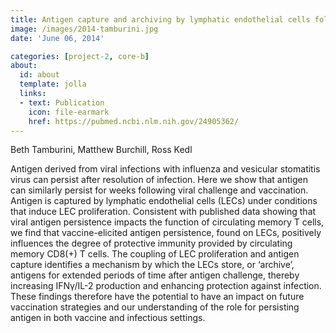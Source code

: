 ```yaml
---
title: Antigen capture and archiving by lymphatic endothelial cells following vaccination or viral infection
image: /images/2014-tamburini.jpg
date: 'June 06, 2014'

categories: [project-2, core-b]
about:
  id: about
  template: jolla
  links:
  - text: Publication
    icon: file-earmark
    href: https://pubmed.ncbi.nlm.nih.gov/24905362/
---
```


Beth Tamburini, Matthew Burchill, Ross Kedl

Antigen derived from viral infections with influenza and vesicular stomatitis virus can persist after resolution of infection. Here we show that antigen can similarly persist for weeks following viral challenge and vaccination. Antigen is captured by lymphatic endothelial cells (LECs) under conditions that induce LEC proliferation. Consistent with published data showing that viral antigen persistence impacts the function of circulating memory T cells, we find that vaccine-elicited antigen persistence, found on LECs, positively influences the degree of protective immunity provided by circulating memory CD8(+) T cells. The coupling of LEC proliferation and antigen capture identifies a mechanism by which the LECs store, or 'archive', antigens for extended periods of time after antigen challenge, thereby increasing IFNγ/IL-2 production and enhancing protection against infection. These findings therefore have the potential to have an impact on future vaccination strategies and our understanding of the role for persisting antigen in both vaccine and infectious settings.
